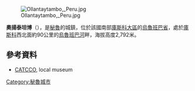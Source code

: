 [[Image:Ollantaytambo,_Peru.jpg|right]]

{{Coord|13|15|29|S|72|15|48|W|display=title}}

'''奧揚泰坦博'''（{{lang-es|Ollantaytambo}}），是[[秘魯|秘魯]]的城鎮，位於該國南部[[庫斯科大區|庫斯科大區]]的[[烏魯班巴省|烏魯班巴省]]，處於[[庫斯科|庫斯科]]西北面約90公里的[[烏魯班巴河|烏魯班巴河]]畔，海拔高度2,792米。

==參考資料==
* [https://web.archive.org/web/20080828004507/http://www.catcco.org/ CATCCO], local museum

{{Peru-geo-stub}}
[[Category:秘魯城市|Category:秘魯城市]]